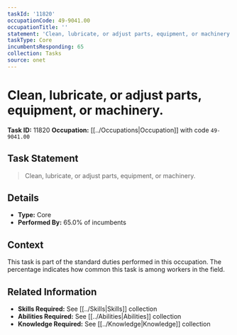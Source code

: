 ```yaml
---
taskId: '11820'
occupationCode: 49-9041.00
occupationTitle: ''
statement: 'Clean, lubricate, or adjust parts, equipment, or machinery.'
taskType: Core
incumbentsResponding: 65
collection: Tasks
source: onet
---
```

# Clean, lubricate, or adjust parts, equipment, or machinery.

**Task ID:** 11820
**Occupation:** [[../Occupations|Occupation]] with code `49-9041.00`

## Task Statement

> Clean, lubricate, or adjust parts, equipment, or machinery.

## Details

- **Type:** Core
- **Performed By:** 65.0% of incumbents

## Context

This task is part of the standard duties performed in this occupation. The percentage indicates how common this task is among workers in the field.

## Related Information

- **Skills Required:** See [[../Skills|Skills]] collection
- **Abilities Required:** See [[../Abilities|Abilities]] collection
- **Knowledge Required:** See [[../Knowledge|Knowledge]] collection

